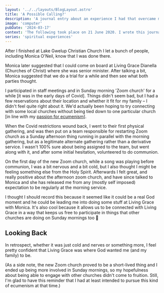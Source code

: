 ```yaml
---
layout: '../../layouts/BlogLayout.astro'
title: 'A Possible Calling?'
description: 'A journal entry about an experience I had that overcame my reservations about commiting to ministry at Living Grace Dianella.'
image: 'computer'
pubDate: '2024-03-17'
context: 'The following took place on 21 June 2020. I wrote this journal entry about it two days later (now lightly edited).'
series: 'spiritual experiences'
---
```


After I finished at Lake Gwelup Christian Church I let a bunch of people, including Monica O'Neil, know that I was done there.

Monica later suggested that I could come on board at Living Grace Dianella (Churches of Christ) where she was senior minister. After talking a bit, Monica suggested that we do a trial for a while and then see what both parties thought.

I participated in staff meetings and in Sunday morning 'Zoom church' for a while [it was in the early days of Covid]. Things didn't seem bad, but I had a few reservations about their location and whether it fit for my family &ndash; I didn't feel quite right about it. We'd actually been hoping to try connecting with some local churches without being tied down to one particular church [in line with my [passion for ecumenism](https://rohannelson.com/blog/022-encouragement-in-ecumenism)].

When the Covid restrictions wound back, I went to their first physical gathering, and was then put on a team responsible for restarting Zoom church as a Sunday afternoon thing running in parallel with the morning gathering, but as a legitimate alternate gathering rather than a derivative service. I wasn't 100% sure about being assigned to the team, but went along with it, and after some initial hesitation, volunteered to do communion.

On the first day of the new Zoom church, while a song was playing before communion, I was a bit nervous and a bit cold, but I also thought I might be feeling something else from the Holy Spirit. Afterwards I felt great, and really positive about the afternoon zoom church, and have since talked to Monica and she has released me from any (mostly self imposed) expectation to be regularly at the morning service.

I thought I should record this because it seemed like it could be a real God moment and he could be leading me into doing some stuff at Living Grace with Monica. It's also cool because it allows us to be connected with Living Grace in a way that keeps us free to participate in things that other churches are doing on Sunday mornings too 🙂

## Looking Back

In retrospect, whether it was just cold and nerves or something more, I feel pretty confident that Living Grace was where God wanted me (and my family) to be.

(As a side note, the new Zoom church proved to be a short-lived thing and I ended up being more involved in Sunday mornings, so my hopefulness about being able to engage with other churches didn't come to fruition. Still, I'm glad to have this reminder that I had at least intended to pursue this kind of ecumenism at that time.)
